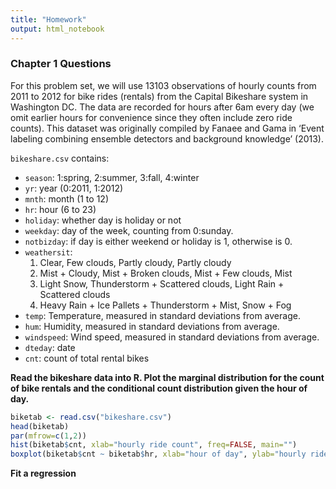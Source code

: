 ```yaml
---
title: "Homework"
output: html_notebook
---
```



### Chapter 1 Questions

For this problem set, we will use 13103 observations of hourly counts from 2011 to 2012 for bike rides (rentals)
from the Capital Bikeshare system in Washington DC. The data are recorded for hours after 6am every day (we omit earlier hours for convenience since they often include zero ride counts).  This dataset was originally compiled by Fanaee and
Gama in ‘Event labeling combining ensemble detectors and background knowledge’ (2013).

`bikeshare.csv` contains:  

* `season`: 1:spring, 2:summer, 3:fall, 4:winter  
* `yr`: year (0:2011, 1:2012)  
* `mnth`: month (1 to 12)  
* `hr`: hour (6 to 23)  
* `holiday`: whether day is holiday or not  
* `weekday`: day of the week, counting from 0:sunday.  
* `notbizday`: if day is either weekend or holiday is 1, otherwise is 0.  
* `weathersit`:  
  1. Clear, Few clouds, Partly cloudy, Partly cloudy  
  2. Mist + Cloudy, Mist + Broken clouds, Mist + Few clouds, Mist  
  3. Light Snow, Thunderstorm + Scattered clouds, Light Rain + Scattered clouds  
  4. Heavy Rain + Ice Pallets + Thunderstorm + Mist, Snow + Fog  
* `temp`: Temperature, measured in standard deviations from average.  
* `hum`: Humidity, measured in standard deviations from average.  
* `windspeed`: Wind speed, measured in standard deviations from average.  
* `dteday`: date  
* `cnt`: count of total rental bikes  

**Read the bikeshare data into R.  Plot the marginal distribution for the
count of bike rentals and the conditional count distribution given the hour of day.**


```R
biketab <- read.csv("bikeshare.csv")
head(biketab)
par(mfrow=c(1,2))
hist(biketab$cnt, xlab="hourly ride count", freq=FALSE, main="")
boxplot(biketab$cnt ~ biketab$hr, xlab="hour of day", ylab="hourly ride count")
```
**Fit a regression**